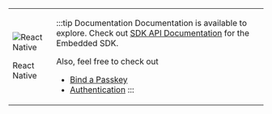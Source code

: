 

<table className={styles.logoTable}>
<tr className={styles.logoTr}>
<td className={styles.logoTdLeft}>

![React Native](./../svg/logo-reactnative.svg)

React Native

</td>
<td className={styles.logoTdRight}>

:::tip Documentation
Documentation is available to explore. Check out [SDK API Documentation](https://gobeyondidentity.github.io/bi-sdk-react-native/) for the Embedded SDK.

Also, feel free to check out
- [Bind a Passkey](#binding-a-passkey)
- [Authentication](#authentication)
:::

</td>
</tr>
</table>
